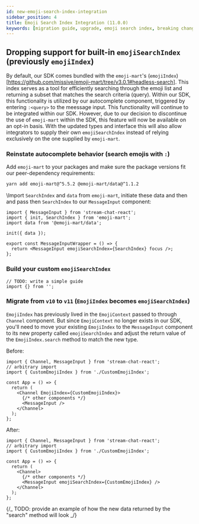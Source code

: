 ```yaml
---
id: new-emoji-search-index-integration
sidebar_position: 4
title: Emoji Search Index Integration (11.0.0)
keywords: [migration guide, upgrade, emoji search index, breaking changes, v11]
---
```


## Dropping support for built-in `emojiSearchIndex` (previously `emojiIndex`)

By default, our SDK comes bundled with the `emoji-mart`'s (`emojiIndex`)[https://github.com/missive/emoji-mart/tree/v3.0.1#headless-search]. This index serves as a tool for efficiently searching through the emoji list and returning a subset that matches the search criteria (query). Within our SDK, this functionality is utilized by our autocomplete component, triggered by entering `:<query>` to the meessage input. This functionality will continue to be integrated within our SDK. However, due to our decision to discontinue the use of `emoji-mart` within the SDK, this feature will now be available on an opt-in basis. With the updated types and interface this will also allow integrators to supply their own `emojiSearchIndex` instead of relying exclusively on the one supplied by `emoji-mart`.

### Reinstate autocomplete behavior (search emojis with `:`)

Add `emoji-mart` to your packages and make sure the package versions fit our peer-dependency requirements:

```bash
yarn add emoji-mart@^5.5.2 @emoji-mart/data@^1.1.2
```

\Import `SearchIndex` and `data` from `emoji-mart`, initiate these data and then and pass then `SearchIndex` to our `MessageInput` component:

```tsx
import { MessageInput } from 'stream-chat-react';
import { init, SearchIndex } from 'emoji-mart';
import data from '@emoji-mart/data';

init({ data });

export const MessageInputWrapper = () => {
  return <MessageInput emojiSearchIndex={SearchIndex} focus />;
};
```

### Build your custom `emojiSearchIndex`

```tsx
// TODO: write a simple guide
import {} from '';
```

### Migrate from `v10` to `v11` (`EmojiIndex` becomes `emojiSearchIndex`)

`EmojiIndex` has previously lived in the `EmojiContext` passed to through `Channel` component. But since `EmojiContext` no longer exists in our SDK, you'll need to move your existing `EmojiIndex` to the `MessageInput` component to its new property called `emojiSearchIndex` and adjust the return value of the `EmojiIndex.search` method to match the new type.

Before:

```tsx
import { Channel, MessageInput } from 'stream-chat-react';
// arbitrary import
import { CustomEmojiIndex } from './CustomEmojiIndex';

const App = () => {
  return (
    <Channel EmojiIndex={CustomEmojiIndex}>
      {/* other components */}
      <MessageInput />
    </Channel>
  );
};
```

After:

```tsx
import { Channel, MessageInput } from 'stream-chat-react';
// arbitrary import
import { CustomEmojiIndex } from './CustomEmojiIndex';

const App = () => {
  return (
    <Channel>
      {/* other components */}
      <MessageInput emojiSearchIndex={CustomEmojiIndex} />
    </Channel>
  );
};
```

{/_ TODO: provide an example of how the new data returned by the "search" method will look _/}
